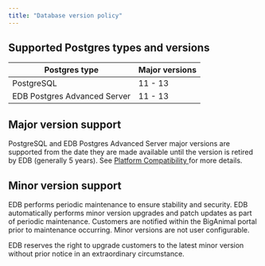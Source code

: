 ```yaml
---
title: "Database version policy"
---
```


## Supported Postgres types and versions


| **Postgres type**  | **Major versions**  | 
| ----- | ------------------------- |
| PostgreSQL  | 11 - 13  |
| EDB Postgres Advanced Server  | 11 - 13  |


## Major version support

PostgreSQL and EDB Postgres Advanced Server major versions are supported from the date they are made available until the version is retired by EDB (generally 5 years). See [Platform Compatibility ](https://www.enterprisedb.com/platform-compatibility#epas) for more details.



## Minor version support

EDB performs periodic maintenance to ensure stability and security. EDB automatically performs minor version upgrades and patch updates as part of periodic maintenance. Customers are notified within the BigAnimal portal prior to maintenance occurring. Minor versions are not user configurable. 

EDB reserves the right to upgrade customers to the latest minor version without prior notice in an extraordinary circumstance.

